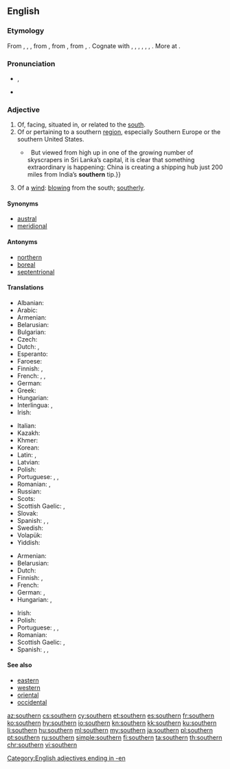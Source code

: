 {{also|Southern}}
==English==

===Etymology===
From {{etyl|enm|en}} {{m|enm|southerne}}, {{m|enm|sothern}}, {{m|enm|sutherne}}, from {{etyl|ang|en}} {{m|ang|sūþerne||southern, southerly, coming from the south; of southern make}}, from {{etyl|gem-pro|en}} {{m|gem-pro|*sunþrōnijaz||southern}}, from {{etyl|ine-pro|en}} {{m|ine-pro|*sun-}}, {{m|ine-pro|*swen-||sun}}. Cognate with {{etyl|sco|-}} {{m|sco|southron}}, {{m|sco|sudron||southern}}, {{etyl|ofs|-}} {{m|ofs|sūthern}}, {{m|ofs|sūdern||southern}}, {{etyl|gml|-}} {{m|gml|sūdern||southern}}, {{etyl|gmh|-}} {{m|gmh|sundern||southern}}, {{etyl|is|-}} {{m|is|súðrænn||southern, tropical}}. More at {{l|en|south}}.

===Pronunciation===
* {{IPA|/ˈsʌðə(r)n/|lang=en}}, {{enPR|sŭ''th''′ərn}}
* {{audio|en-us-southern.ogg|Audio (US)|lang=en}}

===Adjective===
{{en-adj}}

# Of, facing, situated in, or related to the [[south]].
# Of or pertaining to a southern [[region]], especially Southern Europe or the southern United States.
#* {{quote-magazine|date=2013-06-08|volume=407|issue=8839|page=52|magazine={{w|The Economist}}
|title=[http://www.economist.com/news/international/21579039-chinas-growing-empire-ports-abroad-mainly-about-trade-not-aggression-new-masters The new masters and commanders]
|passage=From the ground, Colombo’s port does not look like much.{{...}}&nbsp; But viewed from high up in one of the growing number of skyscrapers in Sri Lanka’s capital, it is clear that something extraordinary is happening: China is creating a shipping hub just 200 miles from India’s '''southern''' tip.}}
#: {{usex|The '''southern''' climate.|lang=en}}
# Of a [[wind]]: [[blow]]ing from the south; [[southerly]].

====Synonyms====
* [[austral]]
* [[meridional]]

====Antonyms====
* [[northern]]
* [[boreal]]
* [[septentrional]]

====Translations====
{{trans-top|of the south}}
* Albanian: {{t|sq|jugor}}
* Arabic: {{t|ar|جَنُوبِيّ}}
* Armenian: {{t+|hy|հարավային}}
* Belarusian: {{t|be|паўднёвы|m|sc=Cyrl}}
* Bulgarian: {{t|bg|ю́жен|m}}
* Czech: {{t+|cs|jižní}}
* Dutch: {{t+|nl|zuid}}, {{t+|nl|zuidelijk}}
* Esperanto: {{t|eo|suda}}
* Faroese: {{t|fo|syðri}}
* Finnish: {{t+|fi|eteläinen}}, {{t+|fi|etelä|alt=etelä-}}
* French: {{t+|fr|méridional}}, {{t+|fr|sud}}, {{t+|fr|austral}}
* German: {{t+|de|südlich}}
* Greek: {{t+|el|νότιος}}
* Hungarian: {{t+|hu|déli}}
* Interlingua: {{t|ia|meridional}}, {{t|ia|del sud}}
* Irish: {{t|ga|deisceartach}}
{{trans-mid}}
* Italian: {{t+|it|meridionale}}
* Kazakh: {{t|kk|оңтүстік|sc=Cyrl}}
* Khmer: {{t|km|ខាងត្បូង|tr=kʰaang tboong|sc=Khmr}}
* Korean: {{t|ko|남쪽의|sc=Kore}}
* Latin: {{t+|la|merīdiōnālis}}, {{t+|la|austrālis}}
* Latvian: {{t|lv|dienvidu}}
* Polish: {{t+|pl|południowy}}
* Portuguese: {{t|pt|[[do]] [[sul]]}}, {{t+|pt|meridional}}, {{t+|pt|austral}}
* Romanian: {{t|ro|sudic|m|n}}, {{t+|ro|austral|m|n}}
* Russian: {{t+|ru|ю́жный}}
* Scots: {{t|sco|soothren}}
* Scottish Gaelic: {{t|gd|deas}}, {{t|gd|a deas}}
* Slovak: {{t+|sk|južný}}
* Spanish: {{t|es|meridional}}, {{t|es|del sur}}, {{t+|es|sureño}}
* Swedish: {{t+|sv|södra}}
* Volapük: {{t+|vo|sulüdik}}
* Yiddish: {{t-needed|yi}}
{{trans-bottom}}

{{trans-top|of or pertaining to a southern region}}
* Armenian: {{t+|hy|հարավային}}
* Belarusian: {{t|be|паўднёвы|m|sc=Cyrl}}
* Dutch: {{t|nl|zuiders}}
* Finnish: {{t+|fi|eteläinen}}, {{t|fi|etelämaalainen}}
* French: {{t+|fr|sudiste}}
* German: {{t+|de|südlich}}, {{t+|de|südländisch}}
* Hungarian: {{t+|hu|dél}}, {{t+|hu|déli}}
{{trans-mid}}
* Irish: {{t|ga|deisceartach}}
* Polish: {{t+|pl|południowy}}
* Portuguese: {{t+|pt|meridional}}, {{t|pt|[[do]] [[sul]]/[[Sul]]}}, {{t+|pt|sulista}}
* Romanian: {{t|ro|sudic|m|n}}
* Scottish Gaelic: {{t|gd|deas}}, {{t|gd|a deas}}
* Spanish: {{t|es|meridional}}, {{t|es|del sur}}, {{t+|es|sureño}}
{{trans-bottom}}

====See also====
* [[eastern]]
* [[western]]
* [[oriental]]
* [[occidental]]

[[Category:English adjectives ending in -en]]

[[az:southern]]
[[cs:southern]]
[[cy:southern]]
[[et:southern]]
[[es:southern]]
[[fr:southern]]
[[ko:southern]]
[[hy:southern]]
[[io:southern]]
[[kn:southern]]
[[kk:southern]]
[[ku:southern]]
[[li:southern]]
[[hu:southern]]
[[ml:southern]]
[[my:southern]]
[[ja:southern]]
[[pl:southern]]
[[pt:southern]]
[[ru:southern]]
[[simple:southern]]
[[fi:southern]]
[[ta:southern]]
[[th:southern]]
[[chr:southern]]
[[vi:southern]]